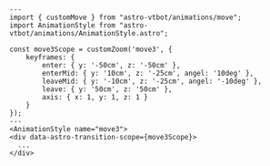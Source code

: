 ```astro title="Move.astro"
---
import { customMove } from "astro-vtbot/animations/move";
import AnimationStyle from "astro-vtbot/animations/AnimationStyle.astro";

const move3Scope = customZoom('move3', {
	keyframes: {
		enter: { y: '-50cm', z: '-50cm' },
		enterMid: { y: '10cm', z: '-25cm', angel: '10deg' },
		leaveMid: { y: '-10cm', z: '-25cm', angel: '-10deg' },
		leave: { y: '50cm', z: '50cm' },
		axis: { x: 1, y: 1, z: 1 }
	}
});
---
<AnimationStyle name="move3">
<div data-astro-transition-scope={move3Scope}>
  ...
</div>
```
